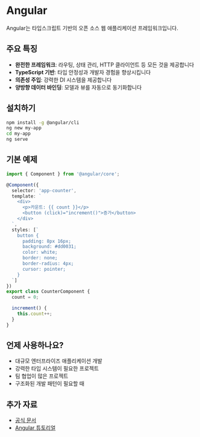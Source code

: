 # Angular

Angular는 타입스크립트 기반의 오픈 소스 웹 애플리케이션 프레임워크입니다.

## 주요 특징

- **완전한 프레임워크**: 라우팅, 상태 관리, HTTP 클라이언트 등 모든 것을 제공합니다
- **TypeScript 기반**: 타입 안정성과 개발자 경험을 향상시킵니다
- **의존성 주입**: 강력한 DI 시스템을 제공합니다
- **양방향 데이터 바인딩**: 모델과 뷰를 자동으로 동기화합니다

## 설치하기

```bash
npm install -g @angular/cli
ng new my-app
cd my-app
ng serve
```

## 기본 예제

```typescript
import { Component } from '@angular/core';

@Component({
  selector: 'app-counter',
  template: `
    <div>
      <p>카운트: {{ count }}</p>
      <button (click)="increment()">증가</button>
    </div>
  `,
  styles: [`
    button {
      padding: 8px 16px;
      background: #dd0031;
      color: white;
      border: none;
      border-radius: 4px;
      cursor: pointer;
    }
  `]
})
export class CounterComponent {
  count = 0;

  increment() {
    this.count++;
  }
}
```

## 언제 사용하나요?

- 대규모 엔터프라이즈 애플리케이션 개발
- 강력한 타입 시스템이 필요한 프로젝트
- 팀 협업이 많은 프로젝트
- 구조화된 개발 패턴이 필요할 때

## 추가 자료

- [공식 문서](https://angular.io)
- [Angular 튜토리얼](https://angular.io/tutorial)

